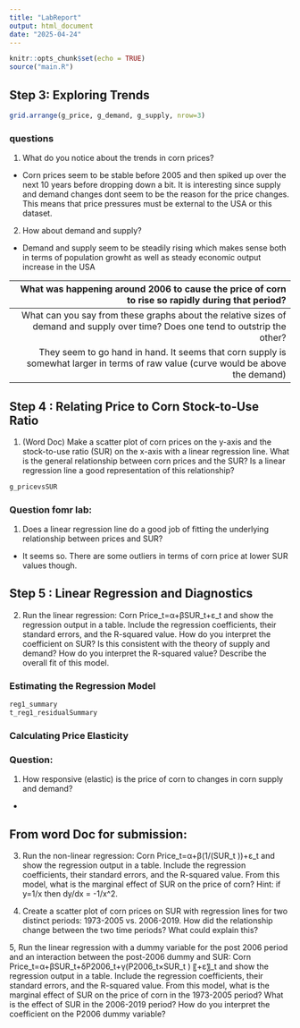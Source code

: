 ```yaml
---
title: "LabReport"
output: html_document
date: "2025-04-24"
---
```


```r
knitr::opts_chunk$set(echo = TRUE)
source("main.R")

```

## Step 3:  Exploring Trends

```r
grid.arrange(g_price, g_demand, g_supply, nrow=3)
```


### questions

1. What do you notice about the trends in corn prices?
  - Corn prices seem to be stable before 2005 and then spiked up over the next 10 years before dropping down a bit. It is interesting since supply and demand changes dont seem to be the reason for the price changes. This means that price pressures must be external to the USA or this dataset.
2. How about demand and supply?
  - Demand and supply seem to be steadily rising which makes sense both in terms of population growht as well as steady economic output increase in the USA
3. What was happening around 2006 to cause the price of corn to rise so rapidly during that period?
  - 
4. What can you say from these graphs about the relative sizes of demand and supply over time? Does one tend to outstrip the other?
- They seem to go hand in hand. It seems that corn supply is somewhat larger in terms of raw value (curve would be above the demand)


## Step 4 : Relating Price to Corn Stock-to-Use Ratio
1. (Word Doc) Make a scatter plot of corn prices on the y-axis and the stock-to-use ratio (SUR) on the x-axis with a linear regression line. What is the general relationship between corn prices and the SUR? Is a linear regression line a good representation of this relationship? 

```r
g_pricevsSUR
```


### Question fomr lab:
1. Does a linear regression line do a good job of fitting the underlying relationship between prices and SUR?
  - It seems so. There are some outliers in terms of corn price at lower SUR values though.
  
## Step 5 : Linear Regression and Diagnostics
2. Run the linear regression: Corn Price_t=α+βSUR_t+ε_t and show the regression output in a table. Include the regression coefficients, their standard errors, and the R-squared value. How do you interpret the coefficient on SUR? Is this consistent with the theory of supply and demand? How do you interpret the R-squared value? Describe the overall fit of this model.

### Estimating the Regression Model
```r
reg1_summary
t_reg1_residualSummary
```

### Calculating Price Elasticity

### Question:
1. How responsive (elastic) is the price of corn to changes in corn supply and demand?
  - 
  
  
  
## From word Doc for submission: 





3. Run the non-linear regression: Corn Price_t=α+β(1/(SUR_t ))+ε_t and show the regression output in a table. Include the regression coefficients, their standard errors, and the R-squared value. From this model, what is the marginal effect of SUR on the price of corn? Hint: if y=1/x then dy/dx = -1/x^2.

4. Create a scatter plot of corn prices on SUR with regression lines for two distinct periods: 1973-2005 vs. 2006-2019. How did the relationship change between the two time periods? What could explain this?

5, Run the linear regression with a dummy variable for the post 2006 period and an interaction between the post-2006 dummy and SUR: Corn Price_t=α+βSUR_t+δP2006_t+γ(P2006_t×SUR_t ) 〖+ε〗_t and show the regression output in a table. Include the regression coefficients, their standard errors, and the R-squared value. From this model, what is the marginal effect of SUR on the price of corn in the 1973-2005 period? What is the effect of SUR in the 2006-2019 period? How do you interpret the coefficient on the P2006 dummy variable?  


